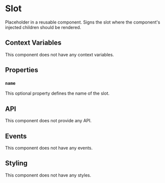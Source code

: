 # Slot

Placeholder in a reusable component. Signs the slot where the component's injected children should be rendered.

## Context Variables

This component does not have any context variables.

## Properties

### `name`

This optional property defines the name of the slot.

## API

This component does not provide any API.

## Events

This component does not have any events.

## Styling

This component does not have any styles.
